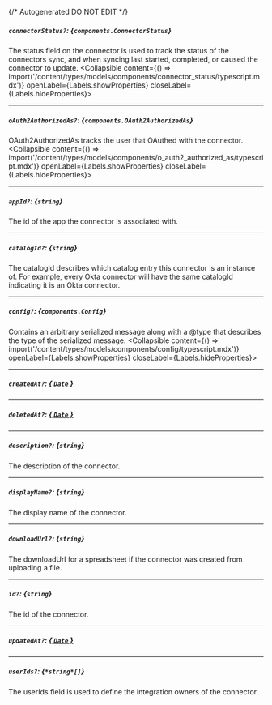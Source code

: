 {/* Autogenerated DO NOT EDIT  */}

##### `connectorStatus?`: *{`components.ConnectorStatus`}*
The status field on the connector is used to track the status of the connectors sync, and when syncing last started, completed, or caused the connector to update.
<Collapsible content={() => import('/content/types/models/components/connector_status/typescript.mdx')} openLabel={Labels.showProperties} closeLabel={Labels.hideProperties}>
</Collapsible>

---
##### `oAuth2AuthorizedAs?`: *{`components.OAuth2AuthorizedAs`}*
OAuth2AuthorizedAs tracks the user that OAuthed with the connector.
<Collapsible content={() => import('/content/types/models/components/o_auth2_authorized_as/typescript.mdx')} openLabel={Labels.showProperties} closeLabel={Labels.hideProperties}>
</Collapsible>

---
##### `appId?`: *{`string`}*
The id of the app the connector is associated with.

---
##### `catalogId?`: *{`string`}*
The catalogId describes which catalog entry this connector is an instance of. For example, every Okta connector will have the same catalogId indicating it is an Okta connector.

---
##### `config?`: *{`components.Config`}*
Contains an arbitrary serialized message along with a \@type that describes the type of the serialized message.
<Collapsible content={() => import('/content/types/models/components/config/typescript.mdx')} openLabel={Labels.showProperties} closeLabel={Labels.hideProperties}>
</Collapsible>

---
##### `createdAt?`: [*{ `Date` }*](https://developer.mozilla.org/en-US/docs/Web/JavaScript/Reference/Global_Objects/Date)

---
##### `deletedAt?`: [*{ `Date` }*](https://developer.mozilla.org/en-US/docs/Web/JavaScript/Reference/Global_Objects/Date)

---
##### `description?`: *{`string`}*
The description of the connector.

---
##### `displayName?`: *{`string`}*
The display name of the connector.

---
##### `downloadUrl?`: *{`string`}*
The downloadUrl for a spreadsheet if the connector was created from uploading a file.

---
##### `id?`: *{`string`}*
The id of the connector.

---
##### `updatedAt?`: [*{ `Date` }*](https://developer.mozilla.org/en-US/docs/Web/JavaScript/Reference/Global_Objects/Date)

---
##### `userIds?`: *{`*string*[]`}*
The userIds field is used to define the integration owners of the connector.


